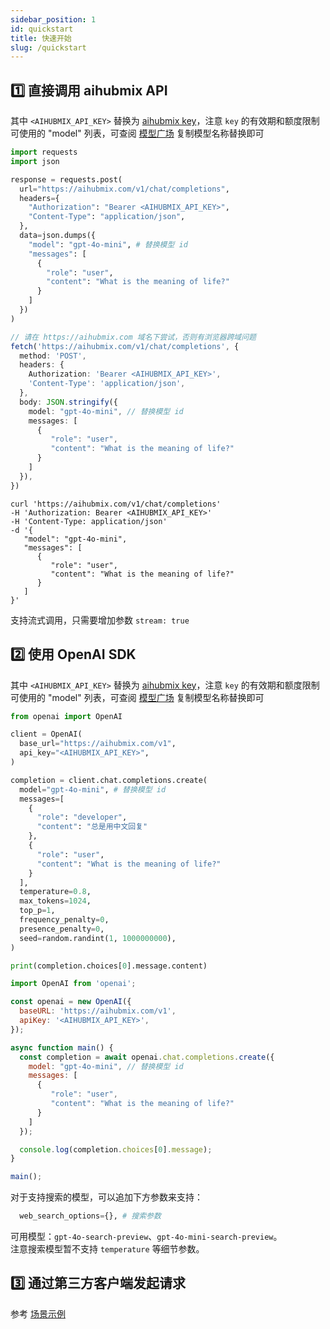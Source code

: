 ```yaml
---
sidebar_position: 1
id: quickstart
title: 快速开始
slug: /quickstart
---
```



## 1️⃣ 直接调用 aihubmix API

其中 `<AIHUBMIX_API_KEY>` 替换为 [aihubmix key](https://aihubmix.com/token)，注意 `key` 的有效期和额度限制\
可使用的 "model" 列表，可查阅 [模型广场](https://aihubmix.com/models) 复制模型名称替换即可

<Tabs>
<TabItem value="py" label="Python">

```py
import requests
import json

response = requests.post(
  url="https://aihubmix.com/v1/chat/completions",
  headers={
    "Authorization": "Bearer <AIHUBMIX_API_KEY>",
    "Content-Type": "application/json",
  },
  data=json.dumps({
    "model": "gpt-4o-mini", # 替换模型 id
    "messages": [
      {
        "role": "user",
        "content": "What is the meaning of life?"
      }
    ]
  })
)

```

</TabItem>
<TabItem value="js" label="JavaScript">

```typescript
// 请在 https://aihubmix.com 域名下尝试，否则有浏览器跨域问题
fetch('https://aihubmix.com/v1/chat/completions', {
  method: 'POST',
  headers: {
    Authorization: 'Bearer <AIHUBMIX_API_KEY>',
    'Content-Type': 'application/json',
  },
  body: JSON.stringify({
    model: "gpt-4o-mini", // 替换模型 id
    messages: [
      {
         "role": "user",
         "content": "What is the meaning of life?"
      }
    ]
  }),
})
```

</TabItem>
<TabItem value="sh" label="Shell">

```Shell
curl 'https://aihubmix.com/v1/chat/completions'
-H 'Authorization: Bearer <AIHUBMIX_API_KEY>'
-H 'Content-Type: application/json'
-d '{
   "model": "gpt-4o-mini",
   "messages": [
      {
         "role": "user",
         "content": "What is the meaning of life?"
      }
   ]
}'
```

</TabItem>
</Tabs>

支持流式调用，只需要增加参数 `stream: true`

 
## 2️⃣ 使用 OpenAI SDK

其中 `<AIHUBMIX_API_KEY>` 替换为 [aihubmix key](https://aihubmix.com/token)，注意 `key` 的有效期和额度限制\
可使用的 "model" 列表，可查阅 [模型广场](https://aihubmix.com/models) 复制模型名称替换即可


<Tabs>
<TabItem value="py" label="Python">

```py
from openai import OpenAI

client = OpenAI(
  base_url="https://aihubmix.com/v1",
  api_key="<AIHUBMIX_API_KEY>",
)

completion = client.chat.completions.create(
  model="gpt-4o-mini", # 替换模型 id
  messages=[
    {
      "role": "developer",
      "content": "总是用中文回复"
    },    
    {
      "role": "user",
      "content": "What is the meaning of life?"
    }
  ],
  temperature=0.8,
  max_tokens=1024,
  top_p=1,
  frequency_penalty=0,
  presence_penalty=0,
  seed=random.randint(1, 1000000000),
)

print(completion.choices[0].message.content)
```

</TabItem>
<TabItem value="js" label="JavaScript">

```js
import OpenAI from 'openai';

const openai = new OpenAI({
  baseURL: 'https://aihubmix.com/v1',
  apiKey: '<AIHUBMIX_API_KEY>',
});

async function main() {
  const completion = await openai.chat.completions.create({
    model: "gpt-4o-mini", // 替换模型 id
    messages: [
      {
         "role": "user",
         "content": "What is the meaning of life?"
      }
    ]
  });

  console.log(completion.choices[0].message);
}

main();

```

</TabItem>
</Tabs>

对于支持搜索的模型，可以追加下方参数来支持：
```Python
  web_search_options={}, # 搜索参数
```
可用模型：`gpt-4o-search-preview`、`gpt-4o-mini-search-preview`。  
注意搜索模型暂不支持 ```temperature``` 等细节参数。

## 3️⃣ 通过第三方客户端发起请求

参考 [场景示例](https://doc.aihubmix.com/)